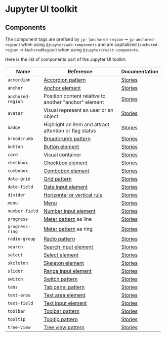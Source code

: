 # Jupyter UI toolkit

## Components

The component tags are prefixed by `jp-` (`anchored-region` ➙ `jp-anchored-region`)
when using `@jupyter/web-components` and are capitalized (`anchored-region` ➙ `AnchoredRegion`) when using `@jupyter/react-components`.

Here is the list of components part of the Jupyter UI toolkit:

| Name              | Reference                                                                                      | Documentation                                                     |
| ----------------- | ---------------------------------------------------------------------------------------------- | ----------------------------------------------------------------- |
| `accordion`       | [Accordion pattern](https://www.w3.org/WAI/ARIA/apg/patterns/accordion/)                       | [Stories](?path=/story/components-accordion--documentation)       |
| `anchor`          | [Anchor element](https://developer.mozilla.org/en-US/docs/Web/HTML/Element/a)                  | [Stories](?path=/story/components-anchor--documentation)          |
| `anchored-region` | Position content relative to another "anchor" element                                          | [Stories](?path=/story/components-anchored-region--documentation) |
| `avatar`          | Visual represent an user or an object                                                          | [Stories](?path=/story/components-avatar--documentation)          |
| `badge`           | Highlight an item and attract attention or flag status                                         | [Stories](?path=/story/components-badge--documentation)           |
| `breadcrumb`      | [Breadcrumb pattern](https://www.w3.org/WAI/ARIA/apg/patterns/breadcrumb/)                     | [Stories](?path=/story/components-breadcrumb--documentation)      |
| `button`          | [Button element](https://developer.mozilla.org/en-US/docs/Web/HTML/Element/button)             | [Stories](?path=/story/components-button--documentation)          |
| `card`            | Visual container                                                                               | [Stories](?path=/story/components-card--documentation)            |
| `checkbox`        | [Checkbox element](https://developer.mozilla.org/en-US/docs/Web/HTML/Element/Input/checkbox)   | [Stories](?path=/story/components-checkbox--documentation)        |
| `combobox`        | [Combobox element](https://www.w3.org/WAI/ARIA/apg/patterns/combobox/)                         | [Stories](?path=/story/components-combobox--documentation)        |
| `data-grid`       | [Grid pattern](https://www.w3.org/WAI/ARIA/apg/patterns/grid/)                                 | [Stories](?path=/story/components-data-grid--documentation)       |
| `date-field`      | [Date input element](https://developer.mozilla.org/en-US/docs/Web/HTML/Element/input/date)     | [Stories](?path=/story/components-date-field--documentation)      |
| `divider`         | [Horizontal or vertical rule](https://developer.mozilla.org/en-US/docs/Web/HTML/Element/hr)    | [Stories](?path=/story/components-divider--documentation)         |
| `menu`            | [Menu](https://www.w3.org/WAI/ARIA/apg/patterns/menubar/)                                      | [Stories](?path=/story/components-menu--documentation)            |
| `number-field`    | [Number input element](https://developer.mozilla.org/en-US/docs/Web/HTML/Element/input/number) | [Stories](?path=/story/components-number-field--documentation)    |
| `progress`        | [Meter pattern](https://www.w3.org/WAI/ARIA/apg/patterns/meter/) as line                       | [Stories](?path=/story/components-progress--documentation)        |
| `progress-ring`   | [Meter pattern](https://www.w3.org/WAI/ARIA/apg/patterns/meter/) as ring                       | [Stories](?path=/story/components-progress-ring--documentation)   |
| `radio-group`     | [Radio pattern](https://www.w3.org/WAI/ARIA/apg/patterns/radio/)                               | [Stories](?path=/story/components-radio-group--documentation)     |
| `search`          | [Search input element](https://developer.mozilla.org/en-US/docs/Web/HTML/Element/input/search) | [Stories](?path=/story/components-search--documentation)          |
| `select`          | [Select element](https://developer.mozilla.org/en-US/docs/Web/HTML/Element/select)             | [Stories](?path=/story/components-select--documentation)          |
| `skeleton`        | [Skeleton element](https://open-ui.org/components/skeleton.research/)                          | [Stories](?path=/story/components-skeleton--documentation)        |
| `slider`          | [Range input element](https://developer.mozilla.org/en-US/docs/Web/HTML/Element/input/range)   | [Stories](?path=/story/components-slider--documentation)          |
| `switch`          | [Switch pattern](https://www.w3.org/WAI/ARIA/apg/patterns/switch/)                             | [Stories](?path=/story/components-switch--documentation)          |
| `tabs`            | [Tab panel pattern](https://www.w3.org/WAI/ARIA/apg/patterns/tabs/)                            | [Stories](?path=/story/components-tabs--documentation)            |
| `text-area`       | [Text area element](https://developer.mozilla.org/en-US/docs/Web/HTML/Element/textarea)        | [Stories](?path=/story/components-text-area--documentation)       |
| `text-field`      | [Text input element](https://developer.mozilla.org/en-US/docs/Web/HTML/Element/input/text)     | [Stories](?path=/story/components-text-field--documentation)      |
| `toolbar`         | [Toolbar pattern](https://www.w3.org/WAI/ARIA/apg/patterns/toolbar/)                           | [Stories](?path=/story/components-toolbar--documentation)         |
| `tooltip`         | [Tooltip pattern](https://www.w3.org/WAI/ARIA/apg/patterns/tooltip/)                           | [Stories](?path=/story/components-tooltip--documentation)         |
| `tree-view`       | [Tree view pattern](https://www.w3.org/WAI/ARIA/apg/patterns/treeview/)                        | [Stories](?path=/story/components-tree-view--documentation)       |
